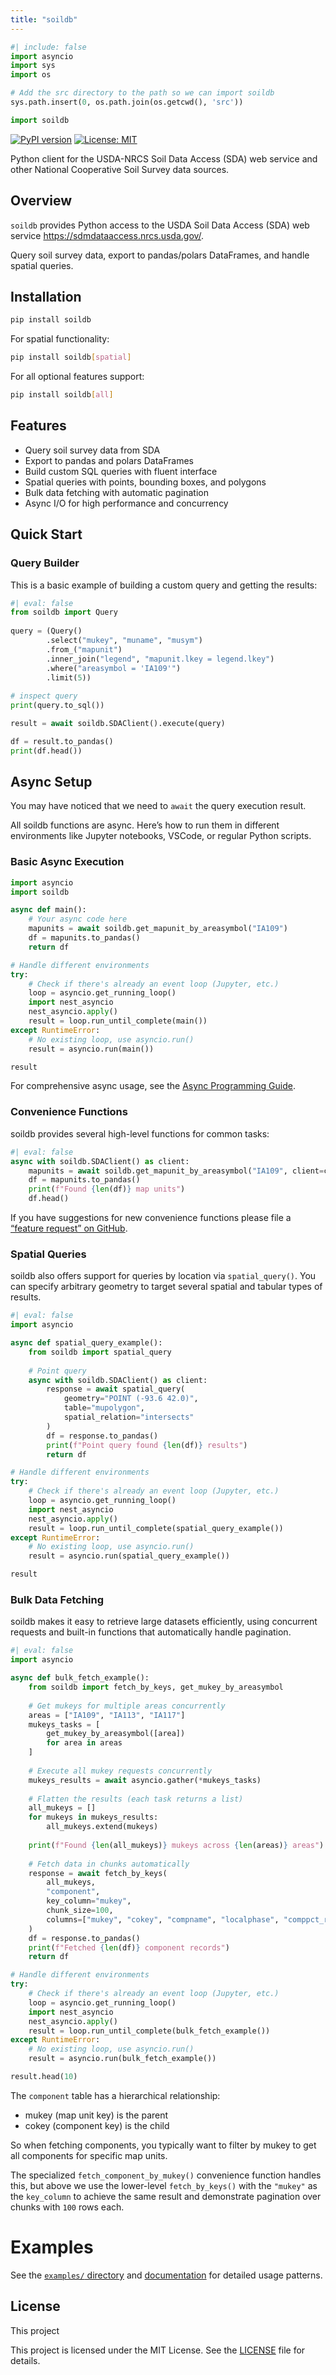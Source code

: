 ```yaml
---
title: "soildb"
---
```


```python
#| include: false
import asyncio
import sys
import os

# Add the src directory to the path so we can import soildb
sys.path.insert(0, os.path.join(os.getcwd(), 'src'))

import soildb
```

[![PyPI version](https://badge.fury.io/py/soildb.svg)](https://pypi.org/project/soildb/)
[![License: MIT](https://img.shields.io/badge/License-MIT-blue.svg)](https://opensource.org/licenses/MIT)

Python client for the USDA-NRCS Soil Data Access (SDA) web service and other National Cooperative Soil Survey data sources.

## Overview

`soildb` provides Python access to the USDA Soil Data Access (SDA) web service <https://sdmdataaccess.nrcs.usda.gov/>.

Query soil survey data, export to pandas/polars DataFrames, and handle spatial queries.

## Installation

```bash
pip install soildb
```

For spatial functionality:
```bash
pip install soildb[spatial]
```

For all optional features support:

```bash
pip install soildb[all]
```

## Features

- Query soil survey data from SDA
- Export to pandas and polars DataFrames
- Build custom SQL queries with fluent interface
- Spatial queries with points, bounding boxes, and polygons
- Bulk data fetching with automatic pagination
- Async I/O for high performance and concurrency

## Quick Start

### Query Builder

This is a basic example of building a custom query and getting the results:

```python
#| eval: false
from soildb import Query
    
query = (Query()
        .select("mukey", "muname", "musym")
        .from_("mapunit")
        .inner_join("legend", "mapunit.lkey = legend.lkey")
        .where("areasymbol = 'IA109'")
        .limit(5))
    
# inspect query
print(query.to_sql())

result = await soildb.SDAClient().execute(query)

df = result.to_pandas()
print(df.head())
```

## Async Setup

You may have noticed that we need to `await` the query execution result.

All soildb functions are async. Here's how to run them in different environments like Jupyter notebooks, VSCode, or regular Python scripts.

### Basic Async Execution

```python
import asyncio
import soildb

async def main():
    # Your async code here
    mapunits = await soildb.get_mapunit_by_areasymbol("IA109")
    df = mapunits.to_pandas()
    return df

# Handle different environments
try:
    # Check if there's already an event loop (Jupyter, etc.)
    loop = asyncio.get_running_loop()
    import nest_asyncio
    nest_asyncio.apply()
    result = loop.run_until_complete(main())
except RuntimeError:
    # No existing loop, use asyncio.run()
    result = asyncio.run(main())

result
```

For comprehensive async usage, see the [Async Programming Guide](async.qmd).

### Convenience Functions

soildb provides several high-level functions for common tasks:

```python
#| eval: false
async with soildb.SDAClient() as client:
    mapunits = await soildb.get_mapunit_by_areasymbol("IA109", client=client)
    df = mapunits.to_pandas()
    print(f"Found {len(df)} map units")
    df.head()
```

If you have suggestions for new convenience functions please file a ["feature request" on GitHub](https://github.com/brownag/py-soildb/issues/new).

### Spatial Queries

soildb also offers support for queries by location via `spatial_query()`. You can specify arbitrary geometry to target several spatial and tabular types of results.

```python
#| eval: false
import asyncio

async def spatial_query_example():
    from soildb import spatial_query
    
    # Point query
    async with soildb.SDAClient() as client:
        response = await spatial_query(
            geometry="POINT (-93.6 42.0)",
            table="mupolygon",
            spatial_relation="intersects"
        )
        df = response.to_pandas()
        print(f"Point query found {len(df)} results")
        return df

# Handle different environments
try:
    # Check if there's already an event loop (Jupyter, etc.)
    loop = asyncio.get_running_loop()
    import nest_asyncio
    nest_asyncio.apply()
    result = loop.run_until_complete(spatial_query_example())
except RuntimeError:
    # No existing loop, use asyncio.run()
    result = asyncio.run(spatial_query_example())

result
```

### Bulk Data Fetching

soildb makes it easy to retrieve large datasets efficiently, using concurrent requests and built-in functions that automatically handle pagination. 

```python
#| eval: false
import asyncio

async def bulk_fetch_example():
    from soildb import fetch_by_keys, get_mukey_by_areasymbol
    
    # Get mukeys for multiple areas concurrently
    areas = ["IA109", "IA113", "IA117"]
    mukeys_tasks = [
        get_mukey_by_areasymbol([area]) 
        for area in areas
    ]
    
    # Execute all mukey requests concurrently
    mukeys_results = await asyncio.gather(*mukeys_tasks)
    
    # Flatten the results (each task returns a list)
    all_mukeys = []
    for mukeys in mukeys_results:
        all_mukeys.extend(mukeys)
    
    print(f"Found {len(all_mukeys)} mukeys across {len(areas)} areas")
    
    # Fetch data in chunks automatically
    response = await fetch_by_keys(
        all_mukeys, 
        "component", 
        key_column="mukey", 
        chunk_size=100,
        columns=["mukey", "cokey", "compname", "localphase", "comppct_r"]
    )
    df = response.to_pandas()
    print(f"Fetched {len(df)} component records")
    return df

# Handle different environments
try:
    # Check if there's already an event loop (Jupyter, etc.)
    loop = asyncio.get_running_loop()
    import nest_asyncio
    nest_asyncio.apply()
    result = loop.run_until_complete(bulk_fetch_example())
except RuntimeError:
    # No existing loop, use asyncio.run()
    result = asyncio.run(bulk_fetch_example())

result.head(10)
```

The `component` table has a hierarchical relationship:

 - mukey (map unit key) is the parent
 - cokey (component key) is the child

So when fetching components, you typically want to filter by mukey to get all components for specific map units. 

The specialized `fetch_component_by_mukey()` convenience function handles this, but above we use the lower-level `fetch_by_keys()` with the `"mukey"` as the `key_column` to achieve the same result and demonstrate pagination over chunks with `100` rows each.

# Examples

See the [`examples/` directory](examples/) and [documentation](docs/) for detailed usage patterns.

## License

This project 

This project is licensed under the MIT License. See the [LICENSE](LICENSE) file for details.
